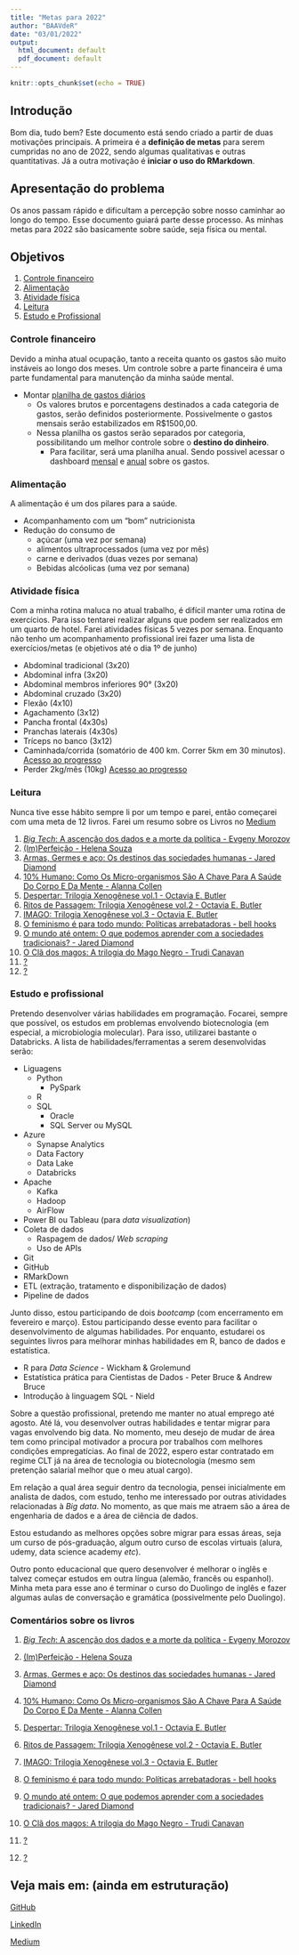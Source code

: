 ```yaml
---
title: "Metas para 2022"
author: "BAAVdeR"
date: "03/01/2022"
output:
  html_document: default
  pdf_document: default
---
```


```r
knitr::opts_chunk$set(echo = TRUE)
```

## Introdução

Bom dia, tudo bem? Este documento está sendo criado a partir de duas motivações principais. A primeira é a **definição de metas** para serem cumpridas no ano de 2022, sendo algumas qualitativas e outras quantitativas. Já a outra motivação é **iniciar o uso do RMarkdown**.

## Apresentação do problema

Os anos passam rápido e dificultam a percepção sobre nosso caminhar ao longo do tempo. Esse documento guiará parte desse processo. As minhas metas para 2022 são basicamente sobre saúde, seja física ou mental.

## Objetivos

1. [Controle financeiro](#id1)
2. [Alimentação](#id2)
3. [Atividade física](#id3)
4. [Leitura](#id4)
5. [Estudo e Profissional](#id5) 

<a id="id1"></a>

### Controle financeiro 

Devido a minha atual ocupação, tanto a receita quanto os gastos são muito instáveis ao longo dos meses. Um controle sobre a parte financeira é uma parte fundamental para manutenção da minha saúde mental. 

* Montar [planilha de gastos diários](https://docs.google.com/spreadsheets/d/1vnSdO5k7gJDuO8ldHofajk2m83iihLx31MS_UCfw0Z0/edit#gid=679917931)
  * Os valores brutos e porcentagens destinados a cada categoria de gastos, serão definidos posteriormente. Possivelmente o gastos mensais serão estabilizados em R$1500,00.
  * Nessa planilha os gastos serão separados por categoria, possibilitando um melhor controle sobre o **destino do dinheiro**.
    * Para facilitar, será uma planilha anual. Sendo possivel acessar o dashboard [mensal](https://docs.google.com/spreadsheets/d/1vnSdO5k7gJDuO8ldHofajk2m83iihLx31MS_UCfw0Z0/edit#gid=2049308682) e [anual](https://docs.google.com/spreadsheets/d/1vnSdO5k7gJDuO8ldHofajk2m83iihLx31MS_UCfw0Z0/edit#gid=1528973642) sobre os gastos.

<a id="id2"></a>

### Alimentação 

A alimentação é um dos pilares para a saúde.

* Acompanhamento com um "bom" nutricionista
* Redução do consumo de
  * açúcar (uma vez por semana)
  * alimentos ultraprocessados (uma vez por mês)
  * carne e derivados (duas vezes por semana)
  * Bebidas alcóolicas (uma vez por semana)

<a id="id3"></a>

### Atividade física 

Com a minha rotina maluca no atual trabalho, é difícil manter uma rotina de exercícios. Para isso tentarei realizar alguns que podem ser realizados em um quarto de hotel. Farei atividades físicas 5 vezes por semana. Enquanto não tenho um acompanhamento profissional irei fazer uma lista de exercícios/metas (e objetivos até o dia 1º de junho)

* Abdominal tradicional (3x20)
* Abdominal infra (3x20)
* Abdominal membros inferiores 90° (3x20)
* Abdominal cruzado (3x20)
* Flexão (4x10)
* Agachamento (3x12)
* Pancha frontal (4x30s)
* Pranchas laterais (4x30s)
* Tríceps no banco (3x12)
* Caminhada/corrida (somatório de 400 km. Correr 5km em 30 minutos). [Acesso ao progresso](https://docs.google.com/spreadsheets/d/1vnSdO5k7gJDuO8ldHofajk2m83iihLx31MS_UCfw0Z0/edit#gid=870953973)
* Perder 2kg/mês (10kg) [Acesso ao progresso](https://docs.google.com/spreadsheets/d/1vnSdO5k7gJDuO8ldHofajk2m83iihLx31MS_UCfw0Z0/edit#gid=1068462443)

<a id="id4"></a>

### Leitura 

Nunca tive esse hábito sempre li por um tempo e parei, então começarei com uma meta de 12 livros. Farei um resumo sobre os Livros no [Medium](https://medium.com/@resendebryan)

1. [_Big Tech_: A ascenção dos dados e a morte da política - Evgeny Morozov](#id6)
2. [(Im)Perfeição - Helena Souza](#id7)
3. [Armas, Germes e aço: Os destinos das sociedades humanas - Jared Diamond](#id8)
4. [10% Humano: Como Os Micro-organismos São A Chave Para A Saúde Do Corpo E Da Mente - Alanna Collen](#id9)
5. [Despertar: Trilogia Xenogênese vol.1 - Octavia E. Butler](#id10)
6. [Ritos de Passagem: Trilogia Xenogênese vol.2 - Octavia E. Butler](#id11)
7. [IMAGO: Trilogia Xenogênese vol.3 - Octavia E. Butler](#id12)
8. [O feminismo é para todo mundo: Políticas arrebatadoras - bell hooks](#id13)
9. [O mundo até ontem: O que podemos aprender com a sociedades tradicionais? - Jared Diamond](#id14)
10. [O Clã dos magos: A trilogia do Mago Negro - Trudi Canavan](#id15)
11. [?](#id16)
12. [?](#id17)

<a id="id5"></a>

### Estudo e profissional 

Pretendo desenvolver várias habilidades em programação. Focarei, sempre que possível, os estudos em problemas envolvendo biotecnologia (em especial, a microbiologia molecular). Para isso, utilizarei bastante o Databricks. A lista de habilidades/ferramentas a serem desenvolvidas serão:

- Liguagens
  - Python
    - PySpark
  - R
  - SQL
    - Oracle
    - SQL Server ou MySQL
- Azure
  - Synapse Analytics
  - Data Factory
  - Data Lake
  - Databricks
- Apache
  - Kafka
  - Hadoop
  - AirFlow
- Power BI ou Tableau (para _data_ _visualization_)
- Coleta de dados
  - Raspagem de dados/ _Web scraping_
  - Uso de APIs
- Git
- GitHub
- RMarkDown
- ETL (extração, tratamento e disponibilização de dados)
- Pipeline de dados

Junto disso, estou participando de dois _bootcamp_ (com encerramento em fevereiro e março). Estou participando desse evento para facilitar o desenvolvimento de algumas habilidades.
Por enquanto, estudarei os seguintes livros para melhorar minhas habilidades em R, banco de dados e estatística.

* R para _Data Science_ - Wickham & Grolemund
* Estatística prática para Cientistas de Dados - Peter Bruce & Andrew Bruce
* Introdução à linguagem SQL - Nield


Sobre a questão profissional, pretendo me manter no atual emprego até agosto. Até lá, vou desenvolver outras habilidades e tentar migrar para vagas envolvendo big data. No momento, meu desejo de mudar de área tem como principal motivador a procura por trabalhos com melhores condições empregatícias. Ao final de 2022, espero estar contratado em regime CLT já na área de tecnologia ou biotecnologia (mesmo sem pretenção salarial melhor que o meu atual cargo).

Em relação a qual área seguir dentro da tecnologia, pensei inicialmente em analista de dados, com estudo, tenho me interessado por outras atividades relacionadas à _Big data_. No momento, as que mais me atraem são a área de engenharia de dados e a área de ciência de dados.

Estou estudando as melhores opções sobre migrar para essas áreas, seja um curso de pós-graduação, algum outro curso de escolas virtuais (alura, udemy, data science academy _etc_).

Outro ponto educacional que quero desenvolver é melhorar o inglês e talvez começar estudos em outra língua (alemão, francês ou espanhol). Minha meta para esse ano é terminar o curso do Duolingo de inglês e fazer algumas aulas de conversação e gramática (possivelmente pelo Duolingo).


### Comentários sobre os livros

1. [_Big Tech_: A ascenção dos dados e a morte da política - Evgeny Morozov]()

<a id="id6"></a>

2. [(Im)Perfeição - Helena Souza]()

<a id="id7"></a>

3. [Armas, Germes e aço: Os destinos das sociedades humanas - Jared Diamond]()

<a id="id8"></a>

4. [10% Humano: Como Os Micro-organismos São A Chave Para A Saúde Do Corpo E Da Mente - Alanna Collen]()

<a id="id9"></a>

5. [Despertar: Trilogia Xenogênese vol.1 - Octavia E. Butler]()

<a id="id10"></a>

6. [Ritos de Passagem: Trilogia Xenogênese vol.2 - Octavia E. Butler]()

<a id="id11"></a>

7. [IMAGO: Trilogia Xenogênese vol.3 - Octavia E. Butler]()

<a id="id12"></a>

8. [O feminismo é para todo mundo: Políticas arrebatadoras - bell hooks]()

<a id="id13"></a>

9. [O mundo até ontem: O que podemos aprender com a sociedades tradicionais? - Jared Diamond]()

<a id="id14"></a>

10. [O Clã dos magos: A trilogia do Mago Negro - Trudi Canavan]()

<a id="id15"></a>

11. [?]()

<a id="id16"></a>

12. [?]()

<a id="id17"></a>

## Veja mais em: (ainda em estruturação)

[GitHub](https://github.com/ResendeBryan)

[LinkedIn](https://www.linkedin.com/in/resendebryan/)

[Medium](https://medium.com/@resendebryan)
